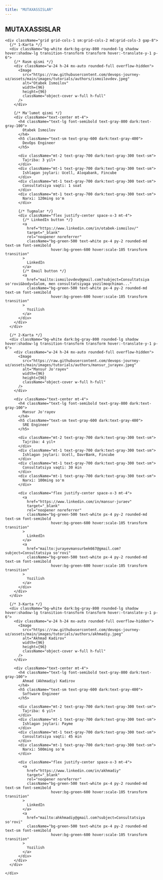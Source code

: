 ```yaml
---
title: "MUTAXASSISLAR"
---
```



<section className="py-10">
  <div className="max-w-6xl mx-auto px-4">
    <h2 className="text-center text-3xl font-bold text-gray-800 dark:text-white mb-8">
      MUTAXASSISLAR
    </h2>

    <div className="grid grid-cols-1 sm:grid-cols-2 md:grid-cols-3 gap-8">
      {/* 1-Karta */}
      <div className="bg-white dark:bg-gray-800 rounded-lg shadow hover:shadow-lg transition-transform transform hover:-translate-y-1 p-6">
        {/* Rasm qismi */}
        <div className="w-24 h-24 mx-auto rounded-full overflow-hidden">
          <Image
            src="https://raw.githubusercontent.com/devops-journey-uz/assets/main/images/tutorials/authors/ismoilovdev.jpeg" 
            alt="Otabek Ismoilov"
            width={96}
            height={96}
            className="object-cover w-full h-full"
          />
        </div>

        {/* Ma'lumot qismi */}
        <div className="text-center mt-4">
          <h4 className="text-lg font-semibold text-gray-800 dark:text-gray-100">
            Otabek Ismoilov
          </h4>
          <h5 className="text-sm text-gray-600 dark:text-gray-400">
            DevOps Engineer
          </h5>

          <div className="mt-2 text-gray-700 dark:text-gray-300 text-sm">
            Tajriba: 3 yil+
          </div>
          <div className="mt-1 text-gray-700 dark:text-gray-300 text-sm">
            Ishlagan joylari: Ucell, Aloqabank, Fincube
          </div>
          <div className="mt-1 text-gray-700 dark:text-gray-300 text-sm">
            Consultatsiya vaqti: 1 soat
          </div>
          <div className="mt-1 text-gray-700 dark:text-gray-300 text-sm">
            Narxi: 120ming so'm
          </div>

          {/* Tugmalar */}
          <div className="flex justify-center space-x-3 mt-4">
            {/* LinkedIn button */}
            <a
              href="https://www.linkedin.com/in/otabek-ismoilov/"
              target="_blank"
              rel="noopener noreferrer"
              className="bg-green-500 text-white px-4 py-2 rounded-md text-sm font-semibold 
                         hover:bg-green-600 hover:scale-105 transform transition"
            >
              LinkedIn
            </a>
            {/* Email button */}
            <a
              href="mailto:ismoilovdev@gmail.com?subject=Consultatsiya so'rovi&body=Salom, men consultatsiyaga yozilmoqchiman..."
              className="bg-green-500 text-white px-4 py-2 rounded-md text-sm font-semibold 
                         hover:bg-green-600 hover:scale-105 transform transition"
            >
              Yozilish
            </a>
          </div>
        </div>
      </div>

      {/* 2-Karta */}
      <div className="bg-white dark:bg-gray-800 rounded-lg shadow hover:shadow-lg transition-transform transform hover:-translate-y-1 p-6">
        <div className="w-24 h-24 mx-auto rounded-full overflow-hidden">
          <Image
            src="https://raw.githubusercontent.com/devops-journey-uz/assets/main/images/tutorials/authors/mansur_jurayev.jpeg"
            alt="Mansur Jo'rayev"
            width={96}
            height={96}
            className="object-cover w-full h-full"
          />
        </div>

        <div className="text-center mt-4">
          <h4 className="text-lg font-semibold text-gray-800 dark:text-gray-100">
            Mansur Jo'rayev
          </h4>
          <h5 className="text-sm text-gray-600 dark:text-gray-400">
            SRE Engineer
          </h5>

          <div className="mt-2 text-gray-700 dark:text-gray-300 text-sm">
            Tajriba: 4 yil+
          </div>
          <div className="mt-1 text-gray-700 dark:text-gray-300 text-sm">
            Ishlagan joylari: Ucell, DavrBank, Fincube
          </div>
          <div className="mt-1 text-gray-700 dark:text-gray-300 text-sm">
            Consultatsiya vaqti: 30 min
          </div>
          <div className="mt-1 text-gray-700 dark:text-gray-300 text-sm">
            Narxi: 100ming so'm
          </div>

          <div className="flex justify-center space-x-3 mt-4">
            <a
              href="https://www.linkedin.com/in/mansur-juraev"
              target="_blank"
              rel="noopener noreferrer"
              className="bg-green-500 text-white px-4 py-2 rounded-md text-sm font-semibold 
                         hover:bg-green-600 hover:scale-105 transform transition"
            >
              LinkedIn
            </a>
            <a
              href="mailto:jurayevmansurbek667@gmail.com?subject=Consultatsiya so'rovi"
              className="bg-green-500 text-white px-4 py-2 rounded-md text-sm font-semibold 
                         hover:bg-green-600 hover:scale-105 transform transition"
            >
              Yozilish
            </a>
          </div>
        </div>
      </div>

      {/* 3-Karta */}
      <div className="bg-white dark:bg-gray-800 rounded-lg shadow hover:shadow-lg transition-transform transform hover:-translate-y-1 p-6">
        <div className="w-24 h-24 mx-auto rounded-full overflow-hidden">
          <Image
            src="https://raw.githubusercontent.com/devops-journey-uz/assets/main/images/tutorials/authors/akhmadiy.jpeg"
            alt="Akhmad Kadirov"
            width={96}
            height={96}
            className="object-cover w-full h-full"
          />
        </div>

        <div className="text-center mt-4">
          <h4 className="text-lg font-semibold text-gray-800 dark:text-gray-100">
            Ahmad (Akhmadiy) Kadirov
          </h4>
          <h5 className="text-sm text-gray-600 dark:text-gray-400">
            Software Engineer
          </h5>

          <div className="mt-2 text-gray-700 dark:text-gray-300 text-sm">
            Tajriba: 6 yil+
          </div>
          <div className="mt-1 text-gray-700 dark:text-gray-300 text-sm">
            Ishlagan joylari: Payme
          </div>
          <div className="mt-1 text-gray-700 dark:text-gray-300 text-sm">
            Consultatsiya vaqti: 45 min
          </div>
          <div className="mt-1 text-gray-700 dark:text-gray-300 text-sm">
            Narxi: 500ming so'm
          </div>

          <div className="flex justify-center space-x-3 mt-4">
            <a
              href="https://www.linkedin.com/in/akhmadiy"
              target="_blank"
              rel="noopener noreferrer"
              className="bg-green-500 text-white px-4 py-2 rounded-md text-sm font-semibold 
                         hover:bg-green-600 hover:scale-105 transform transition"
            >
              LinkedIn
            </a>
            <a
              href="mailto:ahkhmadiy@gmail.com?subject=Consultatsiya so'rovi"
              className="bg-green-500 text-white px-4 py-2 rounded-md text-sm font-semibold 
                         hover:bg-green-600 hover:scale-105 transform transition"
            >
              Yozilish
            </a>
          </div>
        </div>
      </div>

    </div>
  </div>
</section>
